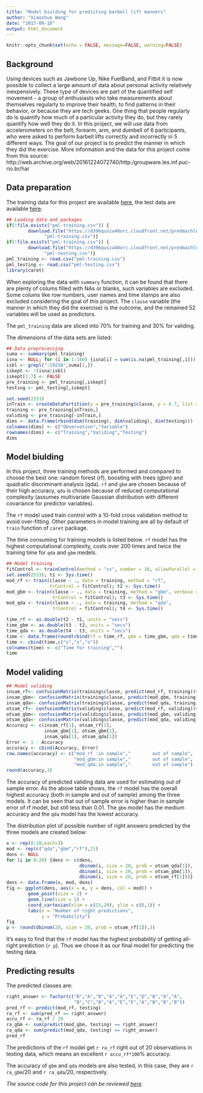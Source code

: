 ```yaml
---
title: "Model biulding for predicting barbell lift manners"
author: "Xiaozhuo Wang"
date: "2017-09-18"
output: html_document
---
```


```r
knitr::opts_chunk$set(echo = FALSE, message=FALSE, warning=FALSE)
```

Background
----------

Using devices such as Jawbone Up, Nike FuelBand, and Fitbit it is now possible to collect a large amount of data about personal activity relatively inexpensively. These type of devices are part of the quantified self movement - a group of enthusiasts who take measurements about themselves regularly to improve their health, to find patterns in their behavior, or because they are tech geeks. One thing that people regularly do is quantify how much of a particular activity they do, but they rarely quantify how well they do it. In this project, we will use data from accelerometers on the belt, forearm, arm, and dumbell of 6 participants, who were asked to perform barbell lifts correctly and incorrectly in 5 different ways. The goal of our project is to predict the manner in which they did the exercise. More information and the data for this project come from this source: http://web.archive.org/web/20161224072740/http:/groupware.les.inf.puc-rio.br/har

Data preparation
----------------

The training data for this project are available [here](https://d396qusza40orc.cloudfront.net/predmachlearn/pml-training.csv), 
the test data are available [here](https://d396qusza40orc.cloudfront.net/predmachlearn/pml-testing.csv).

```r
## Loading data and packages
if(!file.exists("pml-training.csv")) {
        download.file("https://d396qusza40orc.cloudfront.net/predmachlearn/pml-training.csv",
              "pml-training.csv")}
if(!file.exists("pml-training.csv")) {
        download.file("https://d396qusza40orc.cloudfront.net/predmachlearn/pml-testing.csv",
              "pml-testing.csv")}
pml_training <- read.csv("pml-training.csv")
pml_testing <- read.csv("pml-testing.csv")
library(caret)
```

When exploring the data with `summary` function, it can be found that there are plenty 
of colums filled with NAs or blanks, such variables are excluded. Some colums like 
row numbers, user names and time stamps are also excluded considering the goal of 
this project. The `classe` variable (the manner in which they did the exercise) is 
the outcome, and the remained 52 variables will be used as predictors. 

The `pml_training` data are sliced into 70% for training and 30% for validing.

The dimensions of the data sets are listed:

```r
## Data preprocessing
suma <- summary(pml_training)
isna <- NULL; for (i in 1:160) {isna[i] = sum(is.na(pml_training[,i])) == 19216}
isbl <- grepl(":19216",suma[1,])
iskept <- !(isna|isbl)
iskept[1:7] <- FALSE
pre_training <- pml_training[,iskept]
testing <- pml_testing[,iskept]

set.seed(2333)
inTrain <- createDataPartition(y = pre_training$classe, p = 0.7, list = FALSE)
training <- pre_training[inTrain,]
validing <- pre_training[-inTrain,]
dims <- data.frame(rbind(dim(training), dim(validing), dim(testing)))
colnames(dims) <- c("Observation","Variable")
rownames(dims) <- c("Training","Validing","Testing")
dims
```

Model biulding
--------------

In this project, three training methods are performed and compared to choose the 
best one: random forest (rf), boosting with trees (gbm) and quadratic discriminant 
analysis (qda). `rf` and `gbm` are chosen because of their high accuracy, `qda` is chosen 
because of reduced computational complexity (assumes multivariate Gaussian distribution 
with different covariance for predictor variables).

The `rf` model used train control with a 10-fold cross validation method to avoid 
over-fitting. Other parameters in model training are all by default of `train` function 
of `caret` package.

The time consuming for training models is listed below. `rf` model has the highest 
computational complexity, costs over 200 times and twice the training time for `qda` 
and `gbm` medels.

```r
## Model training
fitControl <- trainControl(method = "cv", number = 10, allowParallel = TRUE)
set.seed(2333); t1 <- Sys.time()
mod_rf <- train(classe ~ ., data = training, method = "rf", 
                trControl = fitControl); t2 <- Sys.time()
mod_gbm <- train(classe ~ ., data = training, method = "gbm", verbose = FALSE, 
                 trControl = fitControl); t3 <- Sys.time()
mod_qda <- train(classe ~ ., data = training, method = "qda", 
                 trControl = fitControl); t4 <- Sys.time()

time_rf <- as.double(t2 - t1, units = "secs")
time_gbm <- as.double(t3 - t2, units = "secs")
time_qda <- as.double(t4 - t3, units = "secs")
time <- data.frame(round(rbind(rf = time_rf, gbm = time_gbm, qda = time_qda), 0))
time <- cbind(time,c("s","s","s"))
colnames(time) <- c("Time for training","")
time
```

Model validing
--------------

```r
## Model validing
insam_rf<- confusionMatrix(training$classe, predict(mod_rf, training))$overall
insam_gbm<- confusionMatrix(training$classe, predict(mod_gbm, training))$overall
insam_qda<- confusionMatrix(training$classe, predict(mod_qda, training))$overall
otsam_rf<- confusionMatrix(validing$classe, predict(mod_rf, validing))$overall
otsam_gbm<- confusionMatrix(validing$classe, predict(mod_gbm, validing))$overall
otsam_qda<- confusionMatrix(validing$classe, predict(mod_qda, validing))$overall
Accuracy <- c(insam_rf[1], otsam_rf[1], 
              insam_gbm[1], otsam_gbm[1], 
              insam_qda[1], otsam_qda[1])
Error <- 1 - Accuracy
accuracy <- cbind(Accuracy, Error)
row.names(accuracy) <- c("mod_rf :in sample","        out of sample",
                         "mod_gbm:in sample","        out of sample",
                         "mod_qda:in sample","        out of sample")
round(accuracy,3)
```

The accuracy of predicted validing data are used for estimating out of sample error. 
As the above table shows, the `rf` model has the overall highest accuracy (both in 
sample and out of sample) among the three models. It can be seen that out of sample 
error is higher than in sample error of rf model, but still less than 0.01. The 
`gbm` model has the medium accuracy and the `qda` model has the lowest accuracy.

The distribution plot of possible number of right answers predicted by the three 
models are created below:

```r
x <- rep(0:20,each=3)
mod <- rep(c("qda","gbm","rf"),21)
dens <- NULL
for (i in 0:20) {dens <- c(dens,
                           dbinom(i, size = 20, prob = otsam_qda[1]), 
                           dbinom(i, size = 20, prob = otsam_gbm[1]), 
                           dbinom(i, size = 20, prob = otsam_rf[1]))}
dens <- data.frame(x, mod, dens)
fig <- ggplot(dens, aes(x = x, y = dens, col = mod)) + 
        geom_point(size = 2) + 
        geom_line(size = 1) + 
        coord_cartesian(xlim = c(15,20), ylim = c(0,1)) + 
        labs(x = "Number of right predictions",
             y = "Probability")
fig
p <- round(dbinom(20, size = 20, prob = otsam_rf[1]),3)
```

It's easy to find that the `rf` model has the highest probability of getting all-right 
prediction (`r p`). Thus we chose it as our final model for predicting 
the testing data.

Predicting results
------------------

The predicted classes are: 

```r
right_answer <- factor(c("B","A","B","A","A","E","D","B","A","A",
                         "B","C","B","A","E","E","A","B","B","B"))
pred_rf <- predict(mod_rf, testing)
ra_rf <- sum(pred_rf == right_answer)
accu_rf <- ra_rf / 20
ra_gbm <- sum(predict(mod_gbm, testing) == right_answer)
ra_qda <- sum(predict(mod_qda, testing) == right_answer)
pred_rf
```

The predictions of the `rf` model get `r ra_rf` right out of 20 observations in 
testing data, which means an excellent `r accu_rf*100`% accuracy. 

The accuracy of `gbm` and `qda` models are also tested, in this case, they are 
`r ra_gbm`/20 and `r ra_qda`/20, respectively.

*The source code for this project can be reviewed [here](https://github.com/catree1988/practicalmachinelearning).*

